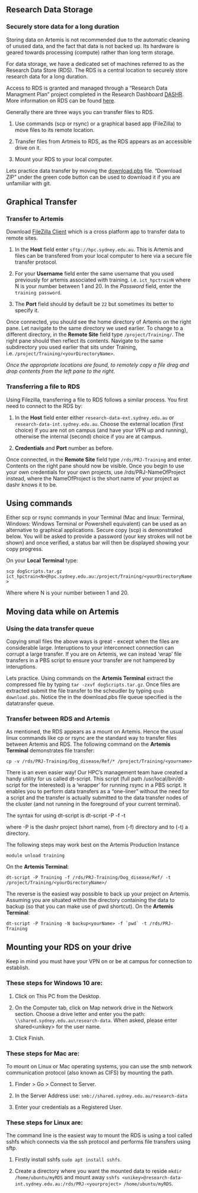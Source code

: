 ## Research Data Storage 

### Securely store data for a long duration

Storing data on Artemis is not recommended due to the automatic cleaning of unused data, and the fact that data is not backed up. Its hardware is geared towards processing (compute) rather than long term storage. 

For data storage, we have a dedicated set of machines referred to as the Research Data Store (RDS). The RDS is a central location to securely store research data for a long duration.

Access to RDS is granted and managed through a “Research Data Managment Plan” project completed in the Research Dashboard [DASHR](https://dashr.sydney.edu.au/). More information on RDS can be found [here](https://sydneyuni.atlassian.net/wiki/spaces/RC/pages/228589620/Research+Data+Store).

Generally there are three ways you can transfer files to RDS.

1. Use commands (scp or rsync) or a graphical based app (FileZilla) to move files to its remote location.

2. Transfer files from Artmeis to RDS, as the RDS appears as an accessible drive on it.

3. Mount your RDS to your local computer.


Lets practice data transfer by moving the [download.pbs](https://github.com/kmarsyd/IntroHPCData) file. "Download ZIP" under the green code button can be used to download it if you are unfamiliar with git. 


## Graphical Transfer

### Transfer to Artemis

Download [FileZilla Client](https://filezilla-project.org) which is a cross platform app to transfer data to remote sites.

1. In the **Host** field enter `sftp://hpc.sydney.edu.au`. This is Artemis and files can be transfered from your local computer to here via a secure file transfer protocol. 

2. For your **Username** field enter the same username that you used previously for artemis associated with training. i.e. `ict_hpctrainN` where N is your number between 1 and 20. In the *Password* field, enter the `training password`. 

3. The **Port** field should by default be `22` but sometimes its better to specify it. 

Once connected, you should see the home directory of Artemis on the right pane. Let navigate to the same directory we used earlier. To change to a different directory, in the **Remote Site** field type `/project/Training/`. The right pane should then reflect its contents. Navigate to the same subdirectory you used earlier that sits under Training, i.e. `/project/Training/<yourDirectoryName>`.

*Once the appropriate locations are found, to remotely copy a file drag and drop contents from the left pane to the right.*


### Transferring a file to RDS

Using Filezilla, transferring a file to RDS follows a similar process. You first need to connect to the RDS by:

1. In the **Host** field enter either `research-data-ext.sydney.edu.au` or `research-data-int.sydney.edu.au`. Choose the external location (first choice) if you are not on campus (and have your VPN up and running), otherwise the internal (second) choice if you are at campus. 

2. **Credentials** and **Port** number as before. 

Once connected, in the **Remote Site** field type `/rds/PRJ-Training` and enter. Contents on the right pane should now be visible. Once you begin to use your own credentials for your own projects, use /rds/PRJ-NameOfProject instead, where the NameOfProject is the short name of your project as dashr knows it to be. 



## Using commands

Either scp or rsync commands in your Terminal (Mac and linux: Terminal, Windows: Windows Terminal or Powershell equivalent) can be used as an alternative to graphical applications. Secure copy (scp) is demonstrated below. You will be asked to provide a password (your key strokes will not be shown) and once verified, a status bar will then be displayed showing your copy progress.

On your **Local Terminal** type:

`scp dogScripts.tar.gz  ict_hpctrain<N>@hpc.sydney.edu.au:/project/Training/<yourDirectoryName>`

Where <N> where N is your number between 1 and 20.


##  Moving data while on Artemis

### Using the data transfer queue
Copying small files the above ways is great - except when the files are considerable large. Interuptions to your interconnect connection can corrupt a large transfer. If you are on Artemis, we can instead ‘wrap’ file transfers in a PBS script to ensure your transfer are not hampered by interuptions. 

Lets practice. Using commands on the **Artemis Terminal** extract the compressed file by typing `tar -zxvf dogScripts.tar.gz`. Once files are extracted submit the file transfer to the scheudler by typing `qsub download.pbs`. Notice the in the download.pbs file queue specified is the datatransfer queue. 

### Transfer between RDS and Artemis

As mentioned, the RDS appears as a mount on Artemis. Hence the usual linux commands like cp or rsync are the standard way to transfer files between Artemis and RDS. The following command on the **Artemis Terminal** demonstrates file transfer: 

`cp -v /rds/PRJ-Training/Dog_disease/Ref/* /project/Training/<yourname>`


There is an even easier way! Our HPC’s management team have created a handy utility for us called dt-script. This script (full path /usr/local/bin/dt-script for the interested) is a ‘wrapper’ for running rsync in a PBS script. It enables you to perform data transfers as a “one-liner” without the need for a script and the transfer is actually submitted to the data transfer nodes of the cluster (and not running in the foreground of your current terminal).

The syntax for using dt-script is dt-script -P <Project> -f <from> -t <to> 

where -P is the dashr project (short name), from (-f) directory and to (-t) a directory.  

The following steps may work best on the Artemis Production Instance

```module unload training```

On the **Artemis Terminal**:

```dt-script -P Training -f /rds/PRJ-Training/Dog_disease/Ref/ -t /project/Training/<yourDirectoryName>/```

The reverse is the easiest way possible to back up your project on Artemis. Assuming you are situated within the directory containing the data to backup (so that you can make use of pwd shortcut). On the **Artemis Terminal**:

```dt-script -P Training -N backup<yourName> -f `pwd` -t /rds/PRJ-Training``` 


## Mounting your RDS on your drive

Keep in mind you must have your VPN on or be at campus for connection to establish.


### These steps for Windows 10 are:

1. Click on This PC from the Desktop.

2. On the Computer tab, click on Map network drive in the Network section. Choose a drive letter and enter you the path: `\\shared.sydney.edu.au\research-data`. When asked, please enter shared\<unikey> for the user name.
    
3. Click Finish.


### These steps for Mac are:


To mount on Linux or Mac operating systems, you can use the smb network communication protocol (also known as CIFS) by mounting the path. 

1. Finder > Go > Connect to Server. 

2. In the Server Address use: `smb://shared.sydney.edu.au/research-data`

3. Enter your credentials as a Registered User.


### These steps for Linux are:

The command line is the easiest way to mount the RDS is using a tool called sshfs which connects via the ssh protocol and performs file transfers using sftp.

1. Firstly install sshfs `sudo apt install sshfs`. 

2. Create a directory where you want the mounted data to reside `mkdir /home/ubuntu/myRDS` and mount away `sshfs <unikey>@research-data-int.sydney.edu.au:/rds/PRJ-<yourproject> /home/ubuntu/myRDS`. 